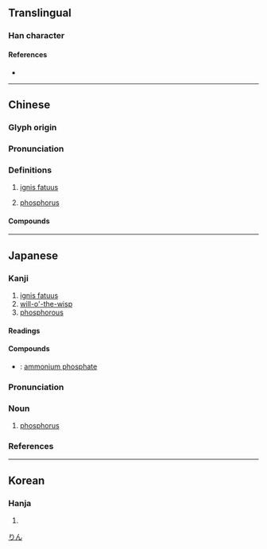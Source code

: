 {{also|磷}}
{{character info/new}}
==Translingual==

===Han character===
{{Han char|rn=86|rad=火|as=12|sn=16|four=99859|canj=FFDQ|ids=⿰火粦}}

====References====
* {{Han ref|kx=0683.050|dkj=19417|dj=1095.060|hdz=32236.100|uh=71D0|ud=29136|bh=BF4D|bd=48973}}

----

==Chinese==
{{zh-forms}}

===Glyph origin===
{{Han etym}}

===Pronunciation===
{{zh-pron
|m=lín
|c=leon4
|mc=y
|oc=y
|cat=n
}}

===Definitions===
{{zh-hanzi}}

# [[ignis fatuus]]
# {{lb|zh|chemical element}} [[phosphorus]]

====Compounds====
{{zh-der|燐亂|燐火|燐光|鬼燐}}

----

==Japanese==

===Kanji===
{{ja-kanji|grade=|rs=火12}}

# [[ignis fatuus]]
# [[will-o'-the-wisp]]
# [[phosphorous]]

====Readings====
{{ja-readings
|goon=りん
|kanon=りん
|kun=おにび-
}}

====Compounds====
{{der-top|Compounds}}
* {{ja-r|燐安|りんあん}}: [[ammonium phosphate]]
{{der-bottom}}

{{ja-kanjitab|りん|yomi=o}}

===Pronunciation===
{{ja-pron|yomi=o|りん|acc=1|acc_ref=DJR,NHK}}

===Noun===
{{ja-noun|りん|リン}}

# [[phosphorus]]

===References===
<references/>

[[Category:ja:Chemical elements|りん]]

----

==Korean==

===Hanja===
{{ko-hanja|hangeul=[[린]]>[[인]]|eumhun=|rv=rin>in|mr=rin>in|y=lin>in}}

# {{rfdef|ko|sort=火12}}